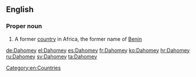 ==English==
{{wikipedia}}
===Proper noun===
{{en-proper noun}}

# {{historical}} A former [[country]] in Africa, the former name of [[Benin]]

[[Category:en:Countries]]

[[de:Dahomey]]
[[el:Dahomey]]
[[es:Dahomey]]
[[fr:Dahomey]]
[[ko:Dahomey]]
[[hr:Dahomey]]
[[ru:Dahomey]]
[[sv:Dahomey]]
[[ta:Dahomey]]